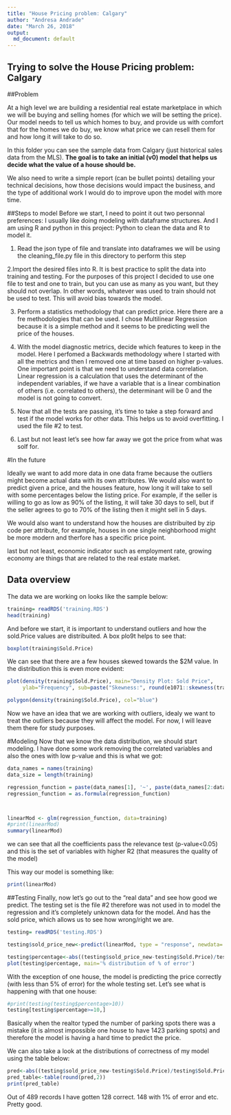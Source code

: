 ```yaml
---
title: "House Pricing problem: Calgary"
author: "Andresa Andrade"
date: "March 26, 2018"
output:
  md_document: default
---
```



## Trying to solve the House Pricing problem: Calgary
##Problem

At a high level we are building a residential real estate marketplace in which we will be buying and selling homes (for which we will be setting the price). Our model needs to tell us which homes to buy, and provide us with comfort that for the homes we do buy, we know what price we can resell them for and how long it will take to do so. 


In this folder you can see the sample data from Calgary (just historical sales data from the MLS). **The goal is to take  an initial (v0) model that helps us decide what the value of a house should be.**

We also need to write a simple report (can be bullet points) detailing your technical decisions, how those decisions would impact the business, and the type of additional work I would do to improve upon the model with more time. 


##Steps to model
Before we start, I need to point it out two personnal preferences: I usually like doing modeling with dataframe structures. And I am using R and python in this project: Python to clean the data and R to model it.


1. Read the json type of file and translate into dataframes we will be using the cleaning_file.py file in this directory to perform this step

2.Import the desired files into R. It is best practice to split the data into training and testing. For the purposes of this project I decided to use one file to test and one to train, but you can use as many as you want, but they should not overlap. In other words, whatever was used to train should not be used to test. This will avoid bias towards the model.

3. Perform a statistics methodology that can predict price. Here there are a fre methodologies that can be used. I chose Multilinear Regression because it is a simple method and it seems to be predicting well the price of the houses.

4. With the model diagnostic metrics, decide which features to keep in the model. Here I perfomed a Backwards methodology where I started with all the metrics and then I removed one at time based on higher p-values. One important point is that we need to understand data correlation. Linear regression is a calculation that uses the determinant of the independent variables, if we have a variable that is a linear combination of others (i.e. correlated to others), the determinant will be 0 and the model is not going to convert.

5. Now that all the tests are passing, it's time to take a step forward and test if the model works for other data. This helps us to avoid overfitting. I used the file #2 to test.

6. Last but not least let's see how far away we got the price from what was solf for.

#In the future

Ideally we want to add more data in one data frame because the outliers might become actual data with its own attributes. We would also want to predict given a price, and the houses feature, how long it will take to sell with some percentages below the listing price. For example, if the seller is willing to go as low as 90% of the listing, it will take 30 days to sell, but if the seller agrees to go to 70% of the listing then it might sell in 5 days.

We would also want to understand how the houses are distribuited by zip code per attribute, for example, houses in one single neighborhood might be more modern and therfore has a specific price point.

last but not least, economic indicator such as employment rate, growing economy are things that are related to the real estate market.



## Data overview
The data we are working on looks like the sample below:
```r
training= readRDS('training.RDS')
head(training)
```



And before we start, it is important to understand outliers and how the sold.Price values are distribuited. A box plo9t helps to see that:
```r
boxplot(training$Sold.Price)
```

We can see that there are a few houses skewed towards the $2M value. In the distribution this is even more evident:

```r
plot(density(training$Sold.Price), main="Density Plot: Sold Price", 
     ylab="Frequency", sub=paste("Skewness:", round(e1071::skewness(training$Sold.Price), 2))) 

polygon(density(training$Sold.Price), col="blue")
```

Now we have an idea that we are working with outliers, idealy we want to treat the outliers because they will affect the model. For now, I will leave them there for study purposes.

#Modeling
Now that we know the data distribution, we should start modeling. I have done some work removing the correlated variables and also the ones with low p-value and this is what we got:

```r
data_names = names(training)
data_size = length(training)

regression_function = paste(data_names[1], '~', paste(data_names[2:data_size], collapse = '+'))
regression_function = as.formula(regression_function)



linearMod <- glm(regression_function, data=training)
#print(linearMod) 
summary(linearMod)
```

we can see that all the coefficients pass the relevance test (p-value<0.05) and this is the set of variables with higher R2 (that measures the quality of the model)

This way our model is something like:
```r
print(linearMod) 
```


##Testing
Finally, now let's go out to the "real data" and see how good we predict. The testing set is the file #2 therefore was not used in to model the regression and it's completely unknown data for the model. And has the sold price, which allows us to see how wrong/right we are.

```r
testing= readRDS('testing.RDS')

testing$sold_price_new<-predict(linearMod, type = "response", newdata= testing)

testing$percentage<-abs((testing$sold_price_new-testing$Sold.Price)/testing$Sold.Price)
plot(testing$percentage, main='% distribution of % of error')

```

With the exception of one house, the model is predicting the price correctly (with less than 5% of error) for the whole testing set. Let's see what is happening with that one house:

```r
#print(testing(testing$percentage>10))
testing[testing$percentage>=10,]
```
Basically when the realtor typed the number of parking spots there was a mistake (it is almost impossible one house to have 1423 parking spots) and therefore the model is having a hard time to predict the price.


We can also take a look at the distributions of correctness of my model using the table below:

```r
pred<-abs((testing$sold_price_new-testing$Sold.Price)/testing$Sold.Price)
pred_table<-table(round(pred,2))
print(pred_table)
```


Out of 489 records I have gotten 128 correct. 148 with 1% of error and etc. Pretty good.
